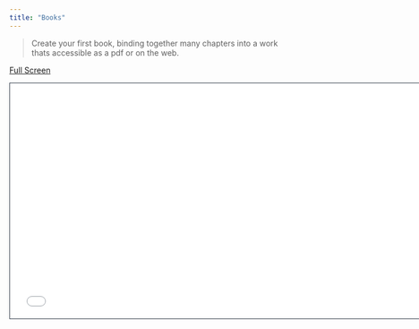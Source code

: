 ```yaml
---
title: "Books"
---
```


> Create your first book, binding together many chapters into a work thats accessible as a pdf or on the web.

[Full Screen](slides.qmd)

```{=html}
<iframe class="slide-deck" src="slides.html" height="420" width="747" style="border: 1px solid #2e3846;"></iframe>
```

